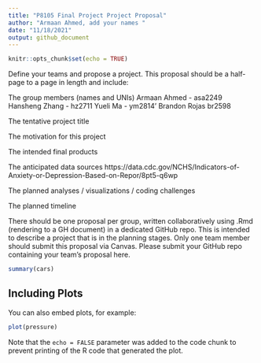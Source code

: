 ```yaml
---
title: "P8105 Final Project Project Proposal"
author: "Armaan Ahmed, add your names "
date: "11/18/2021"
output: github_document
---
```


```r
knitr::opts_chunk$set(echo = TRUE)
```

Define your teams and propose a project. This proposal should be a half-page to a page in length and include:


The group members (names and UNIs)
Armaan Ahmed - asa2249
Hansheng Zhang - hz2711
Yueli Ma - ym2814’
Brandon Rojas br2598


The tentative project title


The motivation for this project


The intended final products


The anticipated data sources
https://data.cdc.gov/NCHS/Indicators-of-Anxiety-or-Depression-Based-on-Repor/8pt5-q6wp


The planned analyses / visualizations / coding challenges


The planned timeline

There should be one proposal per group, written collaboratively using .Rmd (rendering to a GH document) in a dedicated GitHub repo. This is intended to describe a project that is in the planning stages. Only one team member should submit this proposal via Canvas. 
Please submit your GitHub repo containing your team's proposal here.


```r
summary(cars)
```

## Including Plots

You can also embed plots, for example:

```r
plot(pressure)
```

Note that the `echo = FALSE` parameter was added to the code chunk to prevent printing of the R code that generated the plot.
